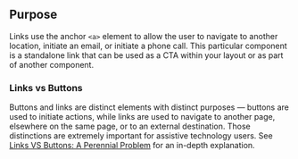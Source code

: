 ## Purpose

Links use the anchor `<a>` element to allow the user to navigate to another location, initiate an email, or initiate a phone call. This particular component is a standalone link that can be used as a CTA within your layout or as part of another component.

### Links vs Buttons

Buttons and links are distinct elements with distinct purposes — buttons are used to initiate actions, while links are used to navigate to another page, elsewhere on the same page, or to an external destination. Those distinctions are extremely important for assistive technology users. See [Links VS Buttons: A Perennial Problem](https://www.digitala11y.com/links-vs-buttons-a-perennial-problem/) for an in-depth explanation.
